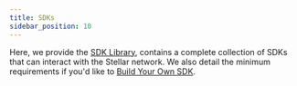 ```yaml
---
title: SDKs
sidebar_position: 10
---
```



Here, we provide the [SDK Library](./library.mdx), contains a complete collection of SDKs that can interact with the Stellar network. We also detail the minimum requirements if you'd like to [Build Your Own SDK](./build-your-own.mdx).

<DocCardList />
